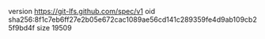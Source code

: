version https://git-lfs.github.com/spec/v1
oid sha256:8f1c7eb6ff27e2b05e672cac1089ae56cd141c289359fe4d9ab109cb25f9bd4f
size 19509
